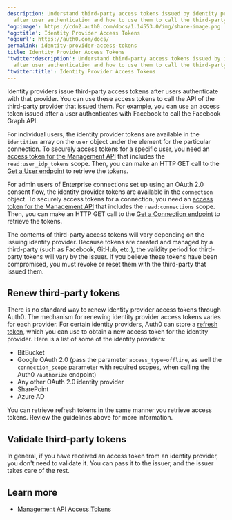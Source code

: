 ```yaml
---
description: Understand third-party access tokens issued by identity providers
  after user authentication and how to use them to call the third-party APIs.
'og:image': https://cdn2.auth0.com/docs/1.14553.0/img/share-image.png
'og:title': Identity Provider Access Tokens
'og:url': https://auth0.com/docs/
permalink: identity-provider-access-tokens
title: Identity Provider Access Tokens
'twitter:description': Understand third-party access tokens issued by identity providers
  after user authentication and how to use them to call the third-party APIs.
'twitter:title': Identity Provider Access Tokens
---
```

<Tooltip tip="Identity Provider (IdP): Service that stores and manages digital identities." cta="View Glossary" href="/docs/glossary?term=Identity+providers">Identity providers</Tooltip> issue third-party <Tooltip tip="Identity Provider (IdP): Service that stores and manages digital identities." cta="View Glossary" href="/docs/glossary?term=access+tokens">access tokens</Tooltip> after users authenticate with that provider. You can use these access tokens to call the API of the third-party provider that issued them. For example, you can use an access token issued after a user authenticates with Facebook to call the Facebook Graph API.

For individual users, the identity provider tokens are available in the `identities` array on the `user` object under the element for the particular connection. To securely access tokens for a specific user, you need an [access token for the Management API](/docs/secure/tokens/access-tokens/management-api-access-tokens) that includes the `read:user_idp_tokens` scope. Then, you can make an HTTP GET call to the [Get a User endpoint](https://auth0.com/docs/api/management/v2/#!/Users/get_users_by_id) to retrieve the tokens.

For admin users of Enterprise connections set up using an <Tooltip tip="OAuth 2.0: Authorization framework that defines authorization protocols and workflows." cta="View Glossary" href="/docs/glossary?term=OAuth+2.0">OAuth 2.0</Tooltip> consent flow, the identity provider tokens are available in the `connection` object. To securely access tokens for a connection, you need an [access token for the Management API](/docs/secure/tokens/access-tokens/management-api-access-tokens) that includes the `read:connections` scope. Then, you can make an HTTP GET call to the [Get a Connection endpoint](https://auth0.com/docs/api/management/v2/connections/get-connections-by-id) to retrieve the tokens.

<Callout icon="file-lines" color="#0EA5E9" iconType="regular">

The contents of third-party access tokens will vary depending on the issuing identity provider. Because tokens are created and managed by a third-party (such as Facebook, GitHub, etc.), the validity period for third-party tokens will vary by the issuer. If you believe these tokens have been compromised, you must revoke or reset them with the third-party that issued them.

</Callout>

## Renew third-party tokens

There is no standard way to renew identity provider access tokens through Auth0. The mechanism for renewing identity provider access tokens varies for each provider. For certain identity providers, Auth0 can store a [refresh token](/docs/secure/tokens/refresh-tokens), which you can use to obtain a new access token for the identity provider. Here is a list of some of the identity providers:

* BitBucket
* Google OAuth 2.0 (pass the parameter `access_type=offline`, as well the `connection_scope` parameter with required scopes, when calling the Auth0 `/authorize` endpoint)
* Any other OAuth 2.0 identity provider
* SharePoint
* Azure AD

You can retrieve <Tooltip tip="Refresh Token: Token used to obtain a renewed Access Token without forcing users to log in again." cta="View Glossary" href="/docs/glossary?term=refresh+tokens">refresh tokens</Tooltip> in the same manner you retrieve access tokens. Review the guidelines above for more information.

## Validate third-party tokens

In general, if you have received an access token from an identity provider, you don't need to validate it. You can pass it to the issuer, and the issuer takes care of the rest.

## Learn more

* [Management API Access Tokens](/docs/secure/tokens/access-tokens/management-api-access-tokens)